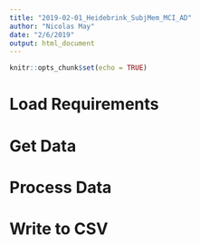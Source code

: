 ```yaml
---
title: "2019-02-01_Heidebrink_SubjMem_MCI_AD"
author: "Nicolas May"
date: "2/6/2019"
output: html_document
---
```


```r
knitr::opts_chunk$set(echo = TRUE)
```

# Load Requirements

# Get Data

# Process Data

# Write to CSV
